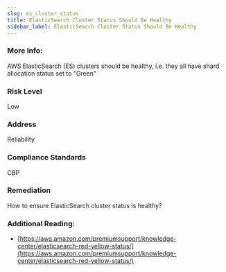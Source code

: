 ```yaml
---
slug: es_cluster_status
title: ElasticSearch Cluster Status Should Be Healthy
sidebar_label: ElasticSearch Cluster Status Should Be Healthy
---
```


### More Info:

AWS ElasticSearch (ES) clusters should be healthy, i.e. they all have shard allocation status set to "Green"

### Risk Level

Low

### Address

Reliability

### Compliance Standards

CBP

### Remediation

How to ensure ElasticSearch cluster status is healthy?

### Additional Reading:

- [https://aws.amazon.com/premiumsupport/knowledge-center/elasticsearch-red-yellow-status/](https://aws.amazon.com/premiumsupport/knowledge-center/elasticsearch-red-yellow-status/) 


